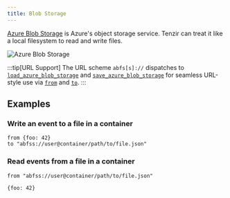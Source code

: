 ```yaml
---
title: Blob Storage
---
```


[Azure Blob Storage](https://azure.microsoft.com/en-us/products/storage/blobs)
is Azure's object storage service. Tenzir can treat it like a local filesystem
to read and write files.

![Azure Blob Storage](blob-storage.svg)

:::tip[URL Support]
The URL scheme `abfs[s]://` dispatches to
[`load_azure_blob_storage`](../../../../reference/operators/load_azure_blob_storage) and
[`save_azure_blob_storage`](../../../../reference/operators/save_azure_blob_storage)
for seamless URL-style use via [`from`](../../../../reference/operators/from)
and [`to`](../../../../reference/operators/to).
:::

## Examples

### Write an event to a file in a container

```tql
from {foo: 42}
to "abfss://user@container/path/to/file.json"
```

### Read events from a file in a container

```tql
from "abfss://user@container/path/to/file.json"
```

```tql
{foo: 42}
```
